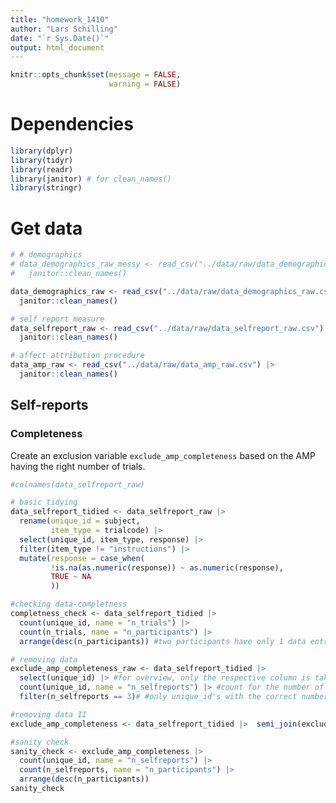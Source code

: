 ```yaml
---
title: "homework_1410"
author: "Lars Schilling"
date: "`r Sys.Date()`"
output: html_document
---
```


```r

knitr::opts_chunk$set(message = FALSE,
                      warning = FALSE)

```

# Dependencies

```r

library(dplyr)
library(tidyr)
library(readr)
library(janitor) # for clean_names()
library(stringr)

```

# Get data

```r

# # demographics
# data_demographics_raw_messy <- read_csv("../data/raw/data_demographics_raw_messy.csv", skip = 2) |>
#   janitor::clean_names()

data_demographics_raw <- read_csv("../data/raw/data_demographics_raw.csv") |>
  janitor::clean_names()

# self report measure
data_selfreport_raw <- read_csv("../data/raw/data_selfreport_raw.csv") |>
  janitor::clean_names()

# affect attribution procedure
data_amp_raw <- read_csv("../data/raw/data_amp_raw.csv") |>
  janitor::clean_names()

```

## Self-reports

### Completeness

Create an exclusion variable `exclude_amp_completeness` based on the AMP having the right number of trials.

```r

#colnames(data_selfreport_raw)

# basic tidying
data_selfreport_tidied <- data_selfreport_raw |>
  rename(unique_id = subject,
         item_type = trialcode) |>
  select(unique_id, item_type, response) |>
  filter(item_type != "instructions") |> 
  mutate(response = case_when(
         !is.na(as.numeric(response)) ~ as.numeric(response),
         TRUE ~ NA
         ))

#checking data-completness
completness_check <- data_selfreport_tidied |> 
  count(unique_id, name = "n_trials") |> 
  count(n_trials, name = "n_participants") |> 
  arrange(desc(n_participants)) #two participants have only 1 data entry

# removing data
exclude_amp_completeness_raw <- data_selfreport_tidied |> 
  select(unique_id) |> #for overview, only the respective column is taken
  count(unique_id, name = "n_selfreports") |> #count for the number of responses per id
  filter(n_selfreports == 3)# #only unique_id's with the correct number of responses are kept (assumed it's 3)

#removing data II
exclude_amp_completeness <- data_selfreport_tidied |>  semi_join(exclude_amp_completeness_raw, by = join_by(unique_id)) 

#sanity check
sanity_check <- exclude_amp_completeness |> 
  count(unique_id, name = "n_selfreports") |> 
  count(n_selfreports, name = "n_participants") |> 
  arrange(desc(n_participants))
sanity_check

```

